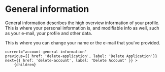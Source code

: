 
# General information

General information describes the high overview information of your profile.
This is where your personal information is, and modifiable info as well, such as your e-mail, your profile and other data.

This is where you can change your name or the e-mail that you've provided.

<DocImage src="/docs/account-general-information.png" width="1049" height="620"/>

    current="account-general-information"
    previous={{ href: 'delete-application', label: 'Delete Application'}}
    next={{ href: 'delete-account', label: 'Delete Account' }} >
        {children}
</DocLayout>
